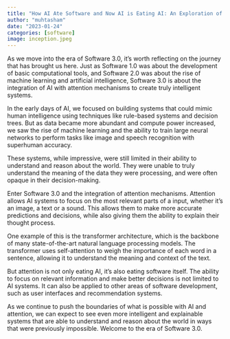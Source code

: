```yaml
---
title: "How AI Ate Software and Now AI is Eating AI: An Exploration of Software 3.0 aka Attention"
author: "muhtasham"
date: "2023-01-24"
categories: [software]
image: inception.jpeg
---
```


As we move into the era of Software 3.0, it's worth reflecting on the journey that has brought us here. Just as Software 1.0 was about the development of basic computational tools, and Software 2.0 was about the rise of machine learning and artificial intelligence, Software 3.0 is about the integration of AI with attention mechanisms to create truly intelligent systems.

In the early days of AI, we focused on building systems that could mimic human intelligence using techniques like rule-based systems and decision trees. But as data became more abundant and compute power increased, we saw the rise of machine learning and the ability to train large neural networks to perform tasks like image and speech recognition with superhuman accuracy.

These systems, while impressive, were still limited in their ability to understand and reason about the world. They were unable to truly understand the meaning of the data they were processing, and were often opaque in their decision-making.

Enter Software 3.0 and the integration of attention mechanisms. Attention allows AI systems to focus on the most relevant parts of a input, whether it's an image, a text or a sound. This allows them to make more accurate predictions and decisions, while also giving them the ability to explain their thought process.

One example of this is the transformer architecture, which is the backbone of many state-of-the-art natural language processing models. The transformer uses self-attention to weigh the importance of each word in a sentence, allowing it to understand the meaning and context of the text.

But attention is not only eating AI, it's also eating software itself. The ability to focus on relevant information and make better decisions is not limited to AI systems. It can also be applied to other areas of software development, such as user interfaces and recommendation systems.

As we continue to push the boundaries of what is possible with AI and attention, we can expect to see even more intelligent and explainable systems that are able to understand and reason about the world in ways that were previously impossible. Welcome to the era of Software 3.0.